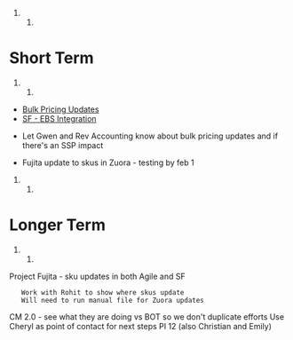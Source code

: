 ##################################################
= Short Term = 
##################################################
* [[Bulk Pricing Updates]]
* [[SF - EBS Integration]]

* Let Gwen and Rev Accounting know about bulk pricing updates and if there's an SSP impact

* Fujita update to skus in Zuora - testing by feb 1



##################################################
= Longer Term =
##################################################
Project Fujita - sku updates in both Agile and SF
	Work with Rohit to show where skus update
	Will need to run manual file for Zuora updates
CM 2.0 - see what they are doing vs BOT so we don't duplicate efforts
Use Cheryl as point of contact for next steps PI 12 (also Christian and Emily)
